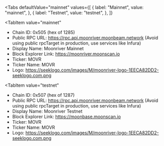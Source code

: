 
<Tabs
 defaultValue="mainnet"
  values={[
    { label: "Mainnet", value: "mainnet", },
    { label: "Testnet", value: "testnet", },
  ]}
>
<TabItem
  value="mainnet"
>

- Chain ID: 0x505 (hex of 1285)
- Public RPC URL: https://rpc.api.moonriver.moonbeam.network (Avoid using public rpcTarget in
  production, use services like Infura)
- Display Name: Moonriver Mainnet
- Block Explorer Link: https://moonriver.moonscan.io
- Ticker: MOVR
- Ticker Name: MOVR
- Logo: https://seeklogo.com/images/M/moonriver-logo-1EECA82DD2-seeklogo.com.png

</TabItem>

<TabItem
  value="testnet"
>

- Chain ID: 0x507 (hex of 1287)
- Public RPC URL: https://rpc.api.moonriver.moonbeam.network (Avoid using public rpcTarget in
  production, use services like Infura)
- Display Name: Moonriver Testnet
- Block Explorer Link: https://moonbase.moonscan.io
- Ticker: MOVR
- Ticker Name: MOVR
- Logo: https://seeklogo.com/images/M/moonriver-logo-1EECA82DD2-seeklogo.com.png

</TabItem>
</Tabs>

